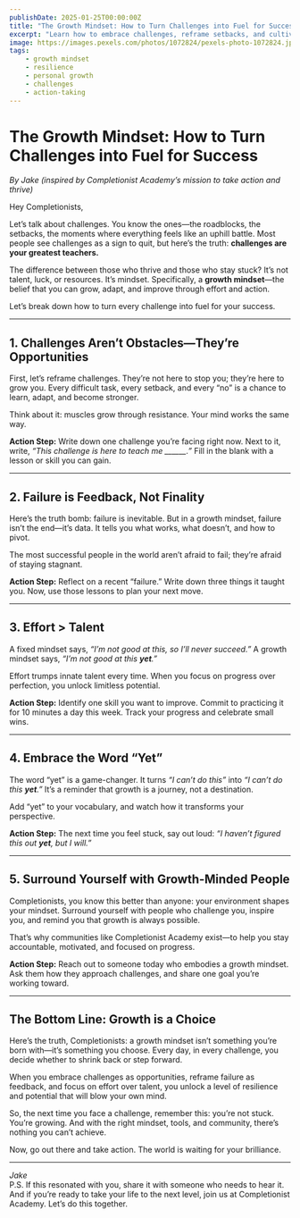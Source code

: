 ```yaml
---
publishDate: 2025-01-25T00:00:00Z
title: "The Growth Mindset: How to Turn Challenges into Fuel for Success"
excerpt: "Learn how to embrace challenges, reframe setbacks, and cultivate a mindset that turns obstacles into opportunities."
image: https://images.pexels.com/photos/1072824/pexels-photo-1072824.jpeg
tags:
    - growth mindset
    - resilience
    - personal growth
    - challenges
    - action-taking
---
```


# The Growth Mindset: How to Turn Challenges into Fuel for Success  
*By Jake (inspired by Completionist Academy’s mission to take action and thrive)*  

Hey Completionists,  

Let’s talk about challenges. You know the ones—the roadblocks, the setbacks, the moments where everything feels like an uphill battle. Most people see challenges as a sign to quit, but here’s the truth: **challenges are your greatest teachers.**  

The difference between those who thrive and those who stay stuck? It’s not talent, luck, or resources. It’s mindset. Specifically, a **growth mindset**—the belief that you can grow, adapt, and improve through effort and action.  

Let’s break down how to turn every challenge into fuel for your success.  

---

## 1. Challenges Aren’t Obstacles—They’re Opportunities  
First, let’s reframe challenges. They’re not here to stop you; they’re here to grow you. Every difficult task, every setback, and every “no” is a chance to learn, adapt, and become stronger.  

Think about it: muscles grow through resistance. Your mind works the same way.  

**Action Step:** Write down one challenge you’re facing right now. Next to it, write, *“This challenge is here to teach me ______.”* Fill in the blank with a lesson or skill you can gain.  

---

## 2. Failure is Feedback, Not Finality  
Here’s the truth bomb: failure is inevitable. But in a growth mindset, failure isn’t the end—it’s data. It tells you what works, what doesn’t, and how to pivot.  

The most successful people in the world aren’t afraid to fail; they’re afraid of staying stagnant.  

**Action Step:** Reflect on a recent “failure.” Write down three things it taught you. Now, use those lessons to plan your next move.  

---

## 3. Effort > Talent  
A fixed mindset says, *“I’m not good at this, so I’ll never succeed.”* A growth mindset says, *“I’m not good at this **yet**.”*  

Effort trumps innate talent every time. When you focus on progress over perfection, you unlock limitless potential.  

**Action Step:** Identify one skill you want to improve. Commit to practicing it for 10 minutes a day this week. Track your progress and celebrate small wins.  

---

## 4. Embrace the Word “Yet”  
The word “yet” is a game-changer. It turns *“I can’t do this”* into *“I can’t do this **yet**.”* It’s a reminder that growth is a journey, not a destination.  

Add “yet” to your vocabulary, and watch how it transforms your perspective.  

**Action Step:** The next time you feel stuck, say out loud: *“I haven’t figured this out **yet**, but I will.”*  

---

## 5. Surround Yourself with Growth-Minded People  
Completionists, you know this better than anyone: your environment shapes your mindset. Surround yourself with people who challenge you, inspire you, and remind you that growth is always possible.  

That’s why communities like Completionist Academy exist—to help you stay accountable, motivated, and focused on progress.  

**Action Step:** Reach out to someone today who embodies a growth mindset. Ask them how they approach challenges, and share one goal you’re working toward.  

---

## The Bottom Line: Growth is a Choice  
Here’s the truth, Completionists: a growth mindset isn’t something you’re born with—it’s something you choose. Every day, in every challenge, you decide whether to shrink back or step forward.  

When you embrace challenges as opportunities, reframe failure as feedback, and focus on effort over talent, you unlock a level of resilience and potential that will blow your own mind.  

So, the next time you face a challenge, remember this: you’re not stuck. You’re growing. And with the right mindset, tools, and community, there’s nothing you can’t achieve.  

Now, go out there and take action. The world is waiting for your brilliance.  

--- 

*Jake*  
P.S. If this resonated with you, share it with someone who needs to hear it. And if you’re ready to take your life to the next level, join us at Completionist Academy. Let’s do this together.
